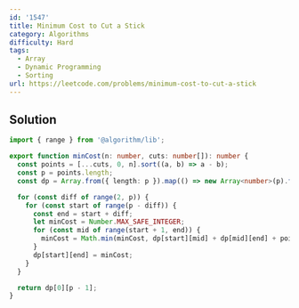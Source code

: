 ```yaml
---
id: '1547'
title: Minimum Cost to Cut a Stick
category: Algorithms
difficulty: Hard
tags:
  - Array
  - Dynamic Programming
  - Sorting
url: https://leetcode.com/problems/minimum-cost-to-cut-a-stick
---
```


## Solution

```typescript filename="solution.ts" copy
import { range } from '@algorithm/lib';

export function minCost(n: number, cuts: number[]): number {
  const points = [...cuts, 0, n].sort((a, b) => a - b);
  const p = points.length;
  const dp = Array.from({ length: p }).map(() => new Array<number>(p).fill(0));

  for (const diff of range(2, p)) {
    for (const start of range(p - diff)) {
      const end = start + diff;
      let minCost = Number.MAX_SAFE_INTEGER;
      for (const mid of range(start + 1, end)) {
        minCost = Math.min(minCost, dp[start][mid] + dp[mid][end] + points[end] - points[start]);
      }
      dp[start][end] = minCost;
    }
  }

  return dp[0][p - 1];
}
```
